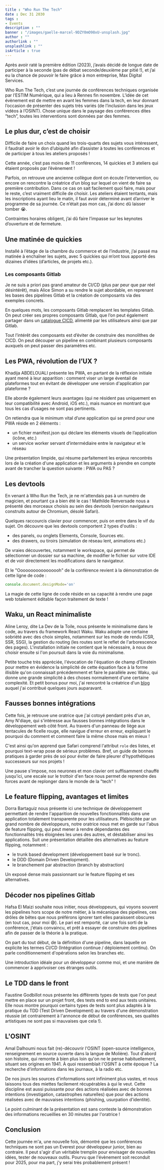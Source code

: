```yaml
---
title : "Who Run The Tech"
date : Dec 31 2030
tags :
- Events
description : ""
banner : "/images/gaelle-marcel-9DZY0mO98xU-unsplash.jpg"
author : ""
authorlink : ""
unsplashlink : ""
isArticle : true
---
```


Après avoir raté la première édition (2023), j’avais décidé de longue date de participer à la seconde (pas de débat seconde/deuxième par pitié !), et j’ai eu la chance de pouvoir le faire grâce à mon entreprise, Max Digital Services.

Who Run The Tech, c’est une journée de conférences techniques organisée par l’ESTIM Numérique, qui a lieu à Rennes fin novembre. L’idée de cet évènement est de mettre en avant les femmes dans la tech, en leur donnant l’occasion de présenter des sujets très variés (de l’inclusion dans les jeux vidéos à l’OSINT). Chose unique dans le paysage des conférences dites “tech”, toutes les interventions sont données par des femmes.

## Le plus dur, c’est de choisir

Difficile de faire un choix quand les trois-quarts des sujets vous intéressent, il faudrait avoir le don d’ubiquité afin d’assister à toutes les conférences et de participer à tous les ateliers proposés !

Cette année, c’est pas moins de 11 conférences, 14 quickies et 3 ateliers qui étaient proposés par l’évènement !

Parfois, on retrouve une ancienne collègue dont on écoute l’intervention, ou encore on rencontre la créatrice d’un blog sur lequel on vient de faire sa première contribution. Dans ce cas on sait facilement quoi faire, mais pour le reste, c’est vraiment difficile de choisir.
Les ateliers étaient tentants, mais les inscriptions ayant lieu le matin, il faut avoir déterminé avant d’arriver le programme de sa journée. Ce n’était pas mon cas, j’ai donc dû laisser tomber 😭.

Contraintes horaires obligent, j’ai dû faire l’impasse sur les keynotes d’ouverture et de fermeture.

## Une matinée de quickies

Installé à l’étage de la chambre du commerce et de l’industrie, j’ai passé ma matinée à enchaîner les sujets, avec 5 quickies qui m’ont tous apporté des dizaines d’idées (d’articles, de projets etc.).

### Les composants Gitlab

Je ne suis a priori pas grand amateur de CI/CD (plus par peur que par réel désintérêt), mais Alice Simon a su rendre le sujet abordable, en reprenant les bases des pipelines Gitlab et la création de composants via des exemples concrets.

En quelques mots, les composants Gitlab remplacent les templates Gitlab. On peut créer ses propres composants Gitlab, que l’on peut également partager dans un [catalogue CICD](https://gitlab.com/explore/catalog), alimenté par les utilisateurs ainsi que par Gitlab.

Tout l’intérêt des composants est d’éviter de construire des monolithes de CICD. On peut découper un pipeline en combinant plusieurs composants auxquels on peut passer des paramètres etc.

## Les PWA, révolution de l’UX ?

Khadija ABDELOUALI présente les PWA, en partant de la réflexion initiale ayant mené à leur apparition : comment viser un large éventail de plateformes tout en évitant de développer une version d'application par plateforme ?

Elle aborde également leurs avantages (qui ne résident pas uniquement en leur compatibilité avec Android, iOS etc.), mais nuance en montrant que tous les cas d’usages ne sont pas pertinents.

On retiendra que le minimum vital d’une application qui se prend pour une PWA réside en 2 éléments :

- un fichier manifest.json qui déclare les éléments visuels de l’application (icône, etc.)
- un service worker servant d’intermédiaire entre le navigateur et le réseau

Une présentation limpide, qui résume parfaitement les enjeux rencontrés lors de la création d'une application et les arguments à prendre en compte avant de trancher la question suivante : PWA ou PAS ?

## Les devtools

En venant à Who Run the Tech, je ne m'attendais pas à un numéro de magicien, et pourtant ça a bien été le cas ! Mathilde Renversade nous a présenté des morceaux choisis au sein des devtools (version navigateurs construits autour de Chromium, désolé Safari).

Quelques raccourcis clavier pour commencer, puis on entre dans le vif du sujet. On découvre que les devtools comportent 2 types d'outils :
- des panels, ou onglets Elements, Console, Sources etc.
- des drawers, ou tiroirs (simulation de réseau lent, animations etc.)

De vraies découvertes, notamment le workspace, qui permet de sélectionner un dossier sur sa machine, de modifier le fichier sur votre IDE et de voir directement les modifications dans le navigateur.

Et le "Ooooooooooooooooh" de la conférence revient à la démonstration de cette ligne de code :

```javascript
console.document.designMode='on'
```

La magie de cette ligne de code réside en sa capacité à rendre une page web totalement éditable façon traitement de texte !

## Waku, un React minimaliste
Aline Leroy, dite La Dev de la Toile, nous présente le minimalisme dans le code, au travers du framework React Waku.
Waku adopte une certaine sobriété avec des choix simples, notamment sur les mode de rendu (CSR, SSR, SSG), la gestion du routing (les routes sont le reflet de l'arborescence des pages).
L'installation initiale ne contient que le nécessaire, à nous de choisir ensuite si l'on poursuit dans la voie du minimalisme.

Petite touche très appréciée, l'évocation de l'équation de champ d'Einstein pour mettre en évidence la simplicité de cette équation face à la forme illisible qu'on connaissait précédemment et faire le parallèle avec Waku, qui donne une grande simplicité à des choses normalement d'une certaine complexité. Et petit bonus pour moi, j'ai rencontré la créatrice d'un [blog](https://ladevdelatoile.com/) auquel j'ai contribué quelques jours auparavant.

## Fausses bonnes intégrations
Cette fois, je retrouve une oratrice que j'ai cotoyé pendant près d'un an, Amy N'diaye, qui s'intéresse aux fausses bonnes intégrations dans le développement web côté front.
Au travers d'un panneau de liège aux tentacules de ficelle rouge, elle navigue d'erreur en erreur, expliquant le pourquoi du comment et comment faire la même chose mais en mieux !

C'est ainsi qu'on apprend que Safari comprend l'attribut `role` des listes, et pourquoi text-wrap pose de sérieux problèmes. Bref, un guide de bonnes pratiques à garder près de soi pour éviter de faire pleurer d'hypothétiques successeurs sur nos projets !

Une pause s'impose, nos neurones et mon clavier ont suffisamment chauffé jusqu'ici, une escale sur le trottoir d'en face nous permet de reprendre des forces avant de replonger dans le monde de la "tech" !

## Le feature flipping, avantages et limites
Dorra Bartaguiz nous présente ici une technique de développement permettant de rendre l'apparition de nouvelles fonctionnalités dans une application totalement transparente pour les utilisateurs.
Plébiscitée par un grand nombre de développeurs, notre oratrice nous met en garde sur l'abus de feature flipping, qui peut mener à rendre dépendantes des fonctionnalités très éloignées les unes des autres, et déstabiliser ainsi les applications.
Suit une présentation détaillée des alternatives au feature flipping, notamment :
- le trunk based development (développement basé sur le tronc).
- le DDD (Domain Driven Development).
- le branchement par abstraction (branch by abstraction)

Un exposé dense mais passionnant sur le feature flipping et ses alternatives.

## Décoder nos pipelines Gitlab
Hafsa El Maizi souhaite nous initier, nous développeurs, qui voyons souvent les pipelines hors scope de notre métier, à la mécanique des pipelines, ces drôles de bêtes que nous préférons ignorer tant elles paraissent obscures (en tout cas, pour moi 😅). Le pari est remporté, car une fois sorti de la conférence, j'étais convaincu, et prêt à essayer de construire des pipelines afin de passer de la théorie à la pratique.

On part du tout début, de la définition d'une pipeline, dans laquelle on explicite les termes CI/CD (Intégration continue / déploiement continu). On parle conditionnement d'opérations selon les branches etc.

Une introduction idéale pour un développeur comme moi, et une manière de commencer à apprivoiser ces étranges outils.

## Le TDD dans le front
Faustine Godbillot nous présente les différents types de tests que l'on peut mettre en place sur un projet front, des tests end to end aux tests unitaires. Elle nous montre pourquoi certains types de tests sont plus adaptés à la pratique du TDD (Test Driven Development) au travers d'une démonstration réussie (et contrairement à l'annonce de début de conférences, ses qualités artistiques ne sont pas si mauvaises que cela !).

## L'OSINT
Amal Dalhoumi nous fait (re)-découvrir l'OSINT (open-source intelligence, renseignement en source ouverte dans la langue de Molière). Tout d'abord son histoire, qui remonte à bien plus loin qu'on ne le pense habituellement, situant ses origines en 1941. À quoi ressemblait l'OSINT à cette époque ? La recherche d'informations dans les journaux, à la radio etc.

De nos jours les sources d'informations sont infiniment plus vastes, et nous laissons tous des miettes facilement récupérables à qui le veut. Cette discipline est aussi puissante pour des actions réalisées avec de bonnes intentions (investigation, catastrophes naturelles) que pour des actions réalisées avec de mauvaises intentions (phishing, usurpation d'identité).

Le point culminant de la présentation est sans conteste la démonstration des informations recueillies en 30 minutes par l'oratrice !

## Conclusion
Cette journée m'a, une nouvelle fois, démontré que les conférences techniques ne sont pas un Everest pour développeur junior, bien au contraire. Il peut s'agir d'un véritable tremplin pour envisager de nouvelles idées, tester de nouveaux outils. 
Pourvu que l'évènement soit reconduit pour 2025, pour ma part, j'y serai très probablement présent !